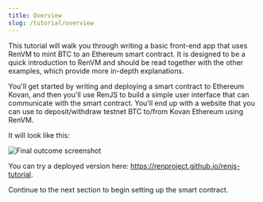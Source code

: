 ```yaml
---
title: Overview
slug: /tutorial/overview
---
```



<DocTag type={DocType.Tutorial} />

This tutorial will walk you through writing a basic front-end app that uses RenVM to mint BTC to an Ethereum smart contract. It is designed to be a quick introduction to RenVM and should be read together with the other examples, which provide more in-depth explanations.

You'll get started by writing and deploying a smart contract to Ethereum Kovan, and then you'll use RenJS to build a simple user interface that can communicate with the smart contract. You'll end up with a website that you can use to deposit/withdraw testnet BTC to/from Kovan Ethereum using RenVM.

It will look like this:

![Final outcome screenshot](/img/tutorial-balance.png)

You can try a deployed version here: <https://renproject.github.io/renjs-tutorial>.

Continue to the next section to begin setting up the smart contract.

